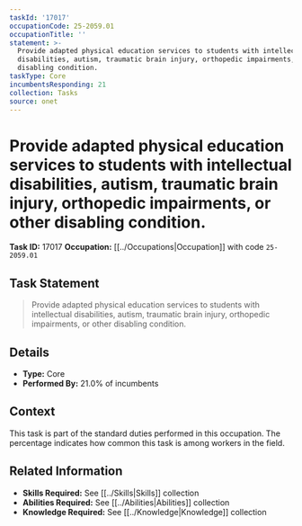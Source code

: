 ```yaml
---
taskId: '17017'
occupationCode: 25-2059.01
occupationTitle: ''
statement: >-
  Provide adapted physical education services to students with intellectual
  disabilities, autism, traumatic brain injury, orthopedic impairments, or other
  disabling condition.
taskType: Core
incumbentsResponding: 21
collection: Tasks
source: onet
---
```

# Provide adapted physical education services to students with intellectual disabilities, autism, traumatic brain injury, orthopedic impairments, or other disabling condition.

**Task ID:** 17017
**Occupation:** [[../Occupations|Occupation]] with code `25-2059.01`

## Task Statement

> Provide adapted physical education services to students with intellectual disabilities, autism, traumatic brain injury, orthopedic impairments, or other disabling condition.

## Details

- **Type:** Core
- **Performed By:** 21.0% of incumbents

## Context

This task is part of the standard duties performed in this occupation. The percentage indicates how common this task is among workers in the field.

## Related Information

- **Skills Required:** See [[../Skills|Skills]] collection
- **Abilities Required:** See [[../Abilities|Abilities]] collection
- **Knowledge Required:** See [[../Knowledge|Knowledge]] collection
